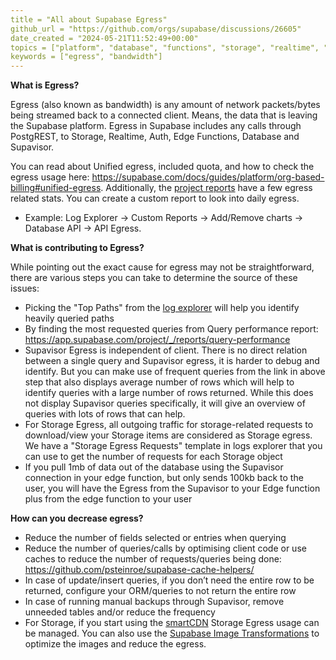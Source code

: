 ```yaml
---
title = "All about Supabase Egress"
github_url = "https://github.com/orgs/supabase/discussions/26605"
date_created = "2024-05-21T11:52:49+00:00"
topics = ["platform", "database", "functions", "storage", "realtime", "auth", "supavisor"]
keywords = ["egress", "bandwidth"]
---
```


**What is Egress?**

Egress (also known as bandwidth) is any amount of network packets/bytes being streamed back to a connected client. Means, the data that is leaving the Supabase platform. Egress in Supabase includes any calls through PostgREST, to Storage, Realtime, Auth, Edge Functions, Database and Supavisor.

You can read about Unified egress, included quota, and how to check the egress usage here: https://supabase.com/docs/guides/platform/org-based-billing#unified-egress. Additionally, the [project reports](https://supabase.com/dashboard/project/_/reports) have a few egress related stats. You can create a custom report to look into daily egress.

- Example: Log Explorer -> Custom Reports -> Add/Remove charts -> Database API -> API Egress.

**What is contributing to Egress?**

While pointing out the exact cause for egress may not be straightforward, there are various steps you can take to determine the source of these issues:

- Picking the "Top Paths" from the [log explorer](https://app.supabase.com/project/_/logs/explorer/templates) will help you identify heavily queried paths
- By finding the most requested queries from Query performance report: https://app.supabase.com/project/_/reports/query-performance
- Supavisor Egress is independent of client. There is no direct relation between a single query and Supavisor egress, it is harder to debug and identify. But you can make use of frequent queries from the link in above step that also displays average number of rows which will help to identify queries with a large number of rows returned. While this does not display Supavisor queries specifically, it will give an overview of queries with lots of rows that can help.
- For Storage Egress, all outgoing traffic for storage-related requests to download/view your Storage items are considered as Storage egress. We have a "Storage Egress Requests" template in logs explorer that you can use to get the number of requests for each Storage object
- If you pull 1mb of data out of the database using the Supavisor connection in your edge function, but only sends 100kb back to the user, you will have the Egress from the Supavisor to your Edge function plus from the edge function to your user

**How can you decrease egress?**

- Reduce the number of fields selected or entries when querying
- Reduce the number of queries/calls by optimising client code or use caches to reduce the number of requests/queries being done: https://github.com/psteinroe/supabase-cache-helpers/
- In case of update/insert queries, if you don’t need the entire row to be returned, configure your ORM/queries to not return the entire row
- In case of running manual backups through Supavisor, remove unneeded tables and/or reduce the frequency
- For Storage, if you start using the [smartCDN](https://supabase.com/docs/guides/storage/cdn/smart-cdn) Storage Egress usage can be managed. You can also use the [Supabase Image Transformations](https://supabase.com/docs/guides/storage/image-transformations) to optimize the images and reduce the egress.
